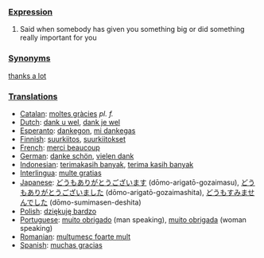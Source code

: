 ===[[Expression]]===

#Said when somebody has given you something big or did something really important for you

===[[Synonym]]s===

[[thanks a lot]]

===[[Translation]]s===
*[[Catalan]]: [[moltes gràcies]] ''pl. f.''
*[[Dutch]]: [[dank u wel]], [[dank je wel]]
*[[Esperanto]]: [[dankegon]], [[mi dankegas]]
*[[Finnish]]: [[suurkiitos]], [[suurkiitokset]]
*[[French]]: [[merci beaucoup]]
*[[German]]: [[danke schön]], [[vielen dank]]
*[[Indonesian]]: [[terimakasih banyak]], [[terima kasih banyak]]
*[[Interlingua]]: [[multe gratias]]
*[[Japanese]]: [[どうもありがとうございます]] (dōmo-arigatō-gozaimasu), [[どうもありがとうございました]] (dōmo-arigatō-gozaimashita), [[どうもすみませんでした]] (dōmo-sumimasen-deshita)
*[[Polish]]: [[dziękuję bardzo]]
*[[Portuguese]]: [[muito obrigado]] (man speaking), [[muito obrigada]] (woman speaking)
*[[Romanian]]: [[mulţumesc foarte mult]]
*[[Spanish]]: [[muchas gracias]]